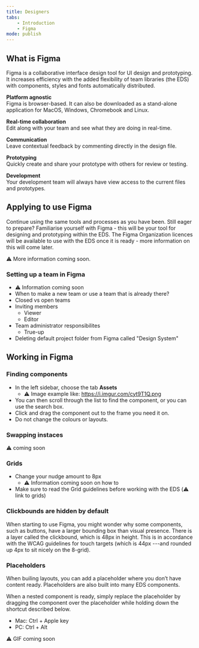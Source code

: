 ```yaml
---
title: Designers
tabs:
    - Introduction
    - Figma
mode: publish
---
```



## What is Figma

Figma is a collaborative interface design tool for UI design and prototyping. It increases efficiency with the added flexibility of team libraries (the EDS) with components, styles and fonts automatically distributed.

**Platform agnostic**  
Figma is browser-based. It can also be downloaded as a stand-alone application for MacOS, Windows, Chromebook and Linux.

**Real-time collaboration**  
Edit along with your team and see what they are doing in real-time.

**Communication**  
Leave contextual feedback by commenting directly in the design file.

**Prototyping**  
Quickly create and share your prototype with others for review or testing.

**Development**  
Your development team will always have view access to the current files and prototypes.


## Applying to use Figma

Continue using the same tools and processes as you have been. 
Still eager to prepare? Familiarise yourself with Figma - this will be your tool for designing and prototyping within the EDS. 
The Figma Organization licences will be available to use with the EDS once it is ready - more information on this will come later.

:warning: More information coming soon. 


### Setting up a team in Figma

* :warning: Information coming soon
* When to make a new team or use a team that is already there?
* Closed vs open teams
* Inviting members
    * Viewer
    * Editor
* Team administrator responsibilites
    * True-up
* Deleting default project folder from Figma called "Design System"


## Working in Figma


### Finding components

* In the left sidebar, choose the tab **Assets**
    * :warning: Image example like: https://i.imgur.com/cyt9T1Q.png
* You can then scroll through the list to find the component, or you can use the search box. 
* Click and drag the component out to the frame you need it on.
* Do not change the colours or layouts. 


### Swapping instaces

:warning: coming soon


### Grids

* Change your nudge amount to 8px
    * :warning: Information coming soon on how to
* Make sure to read the Grid guidelines before working with the EDS (:warning: link to grids)


### Clickbounds are hidden by default

When starting to use Figma, you might wonder why some components, such as buttons, have a larger bounding box than visual presence. 
There is a layer called the clickbound, which is 48px in height. This is in accordance with the WCAG guidelines for touch targets (which is 44px ---and rounded up 4px to sit nicely on the 8-grid).


### Placeholders 

When builing layouts, you can add a placeholder where you don’t have content ready. Placeholders are also built into many EDS components. 

When a nested component is ready, simply replace the placeholder by dragging the component over the placeholder while holding down the shortcut described below.

- Mac: Ctrl + Apple key
- PC: Ctrl + Alt

:warning: GIF coming soon
